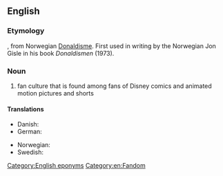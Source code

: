 ==English==
{{wikipedia}}

===Etymology===
{{suffix|en|Donald Duck|ism}}, from Norwegian [[Donaldisme]]. First used in writing by the Norwegian Jon Gisle in his book ''Donaldismen'' (1973).

===Noun===
{{en-noun|-}}

# fan culture that is found among fans of Disney comics and animated motion pictures and shorts

====Translations====
{{trans-top|Disney fan culture}}
* Danish: {{t|da|Donaldisme}} <!--(In the danish translation of the mentioned book the term was andelogi/andelog)-->
* German: {{t|de|Donaldismus|m}}
{{trans-mid}}
* Norwegian: {{t|no|Donaldisme}}
* Swedish: {{t|sv|ankism|c}}
{{trans-bottom}}

[[Category:English eponyms]]

[[Category:en:Fandom]]